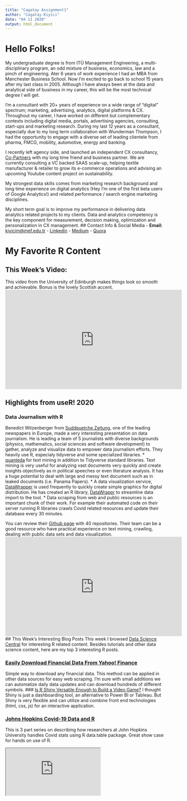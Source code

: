 ---
title: "Cagatay Assignment1"
author: "Cagatay Kiyici"
date: "04 11 2020"
output: html_document
---




# Hello Folks!
My  undergraduate degree is from ITÜ Management Engineering, a multi-disciplinary program, an odd mixture of business, economics, law and a pinch of engineering. Ater 6 years of work experience I had an MBA from Manchester Business School. Now I'm excited to go back to school 15 years after my last class in 2005. Although I have always been at the data and analytical side of business in my career, this will be the most technical degree I will get. 

I’m a consultant with 20+ years of experience on a wide range of “digital” spectrum; marketing, advertising, analytics, digital platforms & CX. Throughout my career, I have worked on different but complementary contexts including digital media, portals, advertising agencies, consulting, start-ups and marketing research. During my last 12 years as a consultant, especially due to my long term collaboration with Wunderman Thompson, I had the opportunity to engage with a diverse set of leading clientele from pharma, FMCG, mobility, automotive, energy and banking.

I recently left agency side, and launched an independent CX consultancy, [Co-Partners](https://www.linkedin.com/company/co-partnersco) with my long time friend and business partner. We are currently consulting a VC backed SAAS scale-up, helping textile manufacturer & retailer to grow its e-commerce operations and  advising an upcoming Youtube content project on sustainability. 

My strongest data skills comes from marketing research background and long time experience on digital analytics (Hey I'm one of the first beta users of Google Analytics!) and related performance / search engine marketing disciplines.  

My short term goal is to improve my performance in delivering data analytics related projects to my clients. Data and analytics competency is the key component for measurement, decision making, optimization and personalization in CX management.
## Contact Info & Social Media
- **Email:** [kiyicim@mef.edu.tr](mailto:kiyicim@mef.edu.tr)
- [Linkedin](https://www.linkedin.com/in/cagataykiyici/)
- [Medium](https://www.linkedin.com/in/cagataykiyici/)
- [Quora](https://www.quora.com/profile/Cagatay-Kiyici)


# My Favorite R Content
## This Week's Video: 
This video from the University of Edinburgh makes things look so smooth and achievable. Bonus is the lovely Scottish accent.
<iframe width="560" height="315" src="https://www.youtube.com/embed/ANMuuq502rE" frameborder="0" allow="accelerometer; autoplay; clipboard-write; encrypted-media; gyroscope; picture-in-picture" allowfullscreen></iframe>

## Highlights from  useR! 2020
### Data Journalism with R
Benedict Witzenberger from [Suddeuetche Zeitung](https://www.sueddeutsche.de/), one of the leading newspapers in Europe, made a very interesting presentation on data journalism. He is leading a team of 5 journalists with diverse backgrounds (physics, mathematics, social sciences and software development) to gather, analyze and visualize data to empower data journalism efforts. 
They heavily use R, especialy tidyverse and some specialized libraries.
 * [quanteda](https://quanteda.io/) for text mining in addition to Tidyverse standard libraries. Text mining is very useful for analyzing vast documents very quickly and create insights objectively as in political speeches or even literature analysis. It has a huge potential to deal with large and messy text document such as in leaked documents (i.e. Panama Papers).
 * A data visualization service, [DataWrapper](https://www.datawrapper.de/why-datawrapper/) is used frequently to quickly create simple graphics for digital distribution. He has created an R library, [DataWrappr](https://blog.datawrapper.de/why-i-created-an-R-library-to-use-Datawrappers-API/) to streamline data import to the tool. 
 * Data scraping from web and public resources is an important chunk of their work. For example their automated code on their server running R libraries  crawls Covid related resources and update their database every 30 minutes. 

You can review their [Github page](https://github.com/sueddeutsche) with 40 repositories. Their team can be a good resource who have practical experience on text mining, crawling, dealing with public data sets and data visualization.
<iframe width="560" height="315" src="https://www.youtube.com/embed/1bmdHy5vtfY" frameborder="0" allow="accelerometer; autoplay; clipboard-write; encrypted-media; gyroscope; picture-in-picture" allowfullscreen></iframe>
## This Week's Interesting Blog Posts 
This week I browsed [Data Science Central](https://www.datasciencecentral.com/page/search?q=R) for interesting R related content. Besides tutorials and other data science content, here are my top 3 interesting R posts. 

### [Easily Download Financial Data From Yahoo! Finance ](https://www.datasciencecentral.com/profiles/blogs/getting-historical-data-from-yahoo-finance-in-r)
Simple way to download any financial data. This method can be applied in other data sources for easy web scraping. I'm sure with small additions we can automatize daily data updates and can download hundreds of different   symbols. 
### [Is R Shiny Versatile Enough to Build a Video Game?](https://www.datasciencecentral.com/profiles/blogs/is-r-shiny-versatile-enough-to-build-a-video-game)
I thought Shiny is just a dashboarding tool, an alternative to Power BI or Tableau. But Shiny is very flexible and can utilize and combine front end technologies (html, css, js) for an interactive application. 

### [Johns Hopkins Covid-19 Data and R](https://st6.ning.com/topology/rest/1.0/file/get/4791290285?profile=original)
This is 3 part series on describing how researchers at John Hopkins University handles Covid stats using R data.table package.  Great show case for hands on use of R.


<iframe src="https://docs.google.com/spreadsheets/d/e/2PACX-1vR5RraDyqXL1g6x7dxxk59Fp6pAfsKh3KdVzjNEfBvMhFa1u75dI0n8kMD_X5LohrTsTlRrqNdrv3pJ/pubhtml?gid=675334346&amp;single=true&amp;widget=true&amp;headers=false"></iframe>
